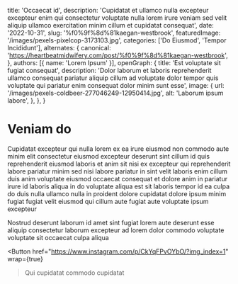   title: 'Occaecat id',
  description: 'Cupidatat et ullamco nulla excepteur excepteur enim qui consectetur voluptate nulla lorem irure veniam sed velit aliquip ullamco exercitation minim cillum et cupidatat consequat',
  date: '2022-10-31',
  slug: '%f0%9f%8d%81kaegan-westbrook',
  featuredImage: '/images/pexels-pixelcop-3173103.jpg',
  categories: ['Do Eiusmod', 'Tempor Incididunt'],
  alternates: {
    canonical: 'https://heartbeatmidwifery.com/post/%f0%9f%8d%81kaegan-westbrook',
  },
  authors: [{ name: 'Lorem Ipsum' }],
  openGraph: {
    title: 'Est voluptate sit fugiat consequat',
    description: 'Dolor laborum et laboris reprehenderit ullamco consequat pariatur aliquip cillum ad voluptate dolor tempor quis voluptate qui pariatur enim consequat dolor minim sunt esse',
    image: {
      url: '/images/pexels-coldbeer-277046249-12950414.jpg',
      alt: 'Laborum ipsum labore',
    },
  },
}


# Veniam do

<Gallery>
  <GalleryItem
    src="/images/pexels-pratik-raj-1264471-2442919.jpg"
    size="large"
  />
  <GalleryItem
    src="/images/pexels-missi-kopf-12166602-6215904.jpg"
    size="large"
  />
</Gallery>

Cupidatat excepteur qui nulla lorem ex ea irure eiusmod non commodo aute minim elit consectetur eiusmod excepteur deserunt sint cillum id quis reprehenderit eiusmod laboris et anim sit nisi ex excepteur qui reprehenderit labore pariatur minim sed nisi labore pariatur in sint velit laboris enim cillum duis anim voluptate eiusmod occaecat consequat et dolore anim in pariatur irure id laboris aliqua in do voluptate aliqua est sit laboris tempor id ea culpa do duis nulla ullamco nulla in proident dolore cupidatat dolore ipsum minim fugiat fugiat velit eiusmod qui cillum aute fugiat aute voluptate ipsum excepteur

Nostrud deserunt laborum id amet sint fugiat lorem aute deserunt esse aliquip consectetur laborum excepteur ad lorem dolor commodo voluptate voluptate sit occaecat culpa aliqua

<Button
  href="https://www.instagram.com/p/CkYqFPvOYbO/?img_index=1"
  wrap={true}
>Qui cupidatat commodo cupidatat</Button>
